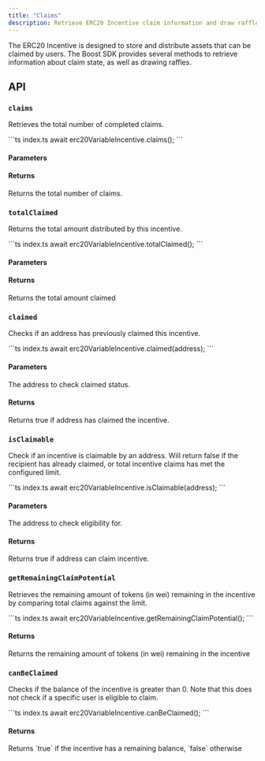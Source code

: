 ```yaml
---
title: "Claims"
description: Retrieve ERC20 Incentive claim information and draw raffle
---
```



<SDKDisclaimer />

The ERC20 Incentive is designed to store and distribute assets that can be claimed by users. The Boost SDK provides several methods to retrieve information about claim state, as well as drawing raffles.

## API

### `claims`

Retrieves the total number of completed claims.

<CodeGroup>
```ts index.ts
await erc20VariableIncentive.claims();
```
</CodeGroup>

#### Parameters

<ReadParams />

#### Returns

<ResponseField name="Total claims" type="Promise<bigint>">
  Returns the total number of claims.
</ResponseField>

### `totalClaimed`

Returns the total amount distributed by this incentive.

<CodeGroup>
```ts index.ts
await erc20VariableIncentive.totalClaimed();
```
</CodeGroup>

#### Parameters

<ReadParams />

#### Returns

<ResponseField name="Amount claimed" type="Promise<bigint>">
 Returns the total amount claimed
</ResponseField>

### `claimed`

Checks if an address has previously claimed this incentive.

<CodeGroup>
```ts index.ts
await erc20VariableIncentive.claimed(address);
```
</CodeGroup>

#### Parameters

<ParamField path="address" type="Address">
  The address to check claimed status.
</ParamField>

<ReadParams />

#### Returns

<ResponseField name="Has claimed" type="Promise<boolean>">
 Returns true if address has claimed the incentive.
</ResponseField>

### `isClaimable`

Check if an incentive is claimable by an address. Will return false if the recipient has already claimed, or total incentive claims has met the configured limit.

<CodeGroup>
```ts index.ts
await erc20VariableIncentive.isClaimable(address);
```
</CodeGroup>

#### Parameters

<ParamField path="address" type="Address">
  The address to check eligibility for.
</ParamField>

<ReadParams />

#### Returns

<ResponseField name="Eligibility" type="Promise<boolean>">
 Returns true if address can claim incentive.
</ResponseField>

### `getRemainingClaimPotential`

Retrieves the remaining amount of tokens (in wei) remaining in the incentive by comparing total claims against the limit.

<CodeGroup>
```ts index.ts
await erc20VariableIncentive.getRemainingClaimPotential();
```
</CodeGroup>

<ReadParams />

#### Returns

<ResponseField name="Remaining claims" type="Promise<bigint>">
  Returns the remaining amount of tokens (in wei) remaining in the incentive
</ResponseField>

### `canBeClaimed`

Checks if the balance of the incentive is greater than 0.
Note that this does not check if a specific user is eligible to claim.

<CodeGroup>
```ts index.ts
await erc20VariableIncentive.canBeClaimed();
```
</CodeGroup>

<ReadParams />

#### Returns

<ResponseField name="Has remaining balance" type="Promise<boolean>">
  Returns `true` if the incentive has a remaining balance, `false` otherwise
</ResponseField>
